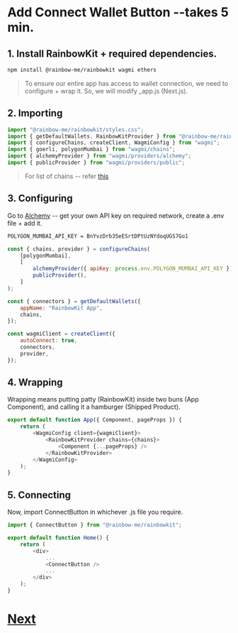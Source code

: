 # Add Connect Wallet Button --takes 5 min.

## 1. Install RainbowKit + required dependencies.

```sh
npm install @rainbow-me/rainbowkit wagmi ethers
```

> To ensure our entire app has access to wallet connection, we need to configure + wrap it. So, we will modify \_app.js (Next.js).

## 2. Importing

```js index.js
import "@rainbow-me/rainbowkit/styles.css";
import { getDefaultWallets, RainbowKitProvider } from "@rainbow-me/rainbowkit";
import { configureChains, createClient, WagmiConfig } from "wagmi";
import { goerli, polygonMumbai } from "wagmi/chains";
import { alchemyProvider } from "wagmi/providers/alchemy";
import { publicProvider } from "wagmi/providers/public";
```

> For list of chains -- refer [this](https://wagmi.sh/react/chains#supported-chains)

## 3. Configuring

Go to [Alchemy](https://www.alchemy.com/) -- get your own API key on required network, create a .env file + add it.

```sh .env
POLYGON_MUMBAI_API_KEY = BnYvzDrb35eESrtDPtUzNYdoqUGS7Go1
```

```js index.js
const { chains, provider } = configureChains(
	[polygonMumbai],
	[
		alchemyProvider({ apiKey: process.env.POLYGON_MUMBAI_API_KEY }),
		publicProvider(),
	]
);

const { connectors } = getDefaultWallets({
	appName: "RainbowKit App",
	chains,
});

const wagmiClient = createClient({
	autoConnect: true,
	connectors,
	provider,
});
```

## 4. Wrapping

Wrapping means putting patty (RainbowKit) inside two buns (App Component), and calling it a hamburger (Shipped Product).

```js
export default function App({ Component, pageProps }) {
	return (
		<WagmiConfig client={wagmiClient}>
			<RainbowKitProvider chains={chains}>
				<Component {...pageProps} />
			</RainbowKitProvider>
		</WagmiConfig>
	);
}
```

## 5. Connecting

Now, import ConnectButton in whichever .js file you require.

```js
import { ConnectButton } from "@rainbow-me/rainbowkit";

export default function Home() {
	return (
		<div>
			...
			<ConnectButton />
			...
		</div>
	);
}
```

# [Next](rain2)
